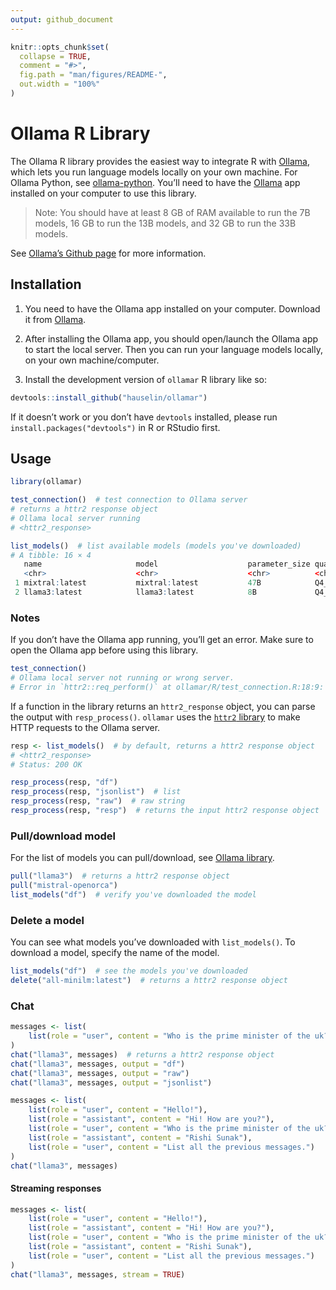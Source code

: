 ```yaml
---
output: github_document
---
```


<!-- README.md is generated from README.Rmd. Please edit that file -->

```r
knitr::opts_chunk$set(
  collapse = TRUE,
  comment = "#>",
  fig.path = "man/figures/README-",
  out.width = "100%"
)
```

# Ollama R Library

<!-- badges: start -->
<!-- badges: end -->

The Ollama R library provides the easiest way to integrate R with [Ollama](https://ollama.com/), which lets you run language models locally on your own machine. For Ollama Python, see [ollama-python](https://github.com/ollama/ollama-python). You'll need to have the [Ollama](https://ollama.com/) app installed on your computer to use this library. 

> Note: You should have at least 8 GB of RAM available to run the 7B models, 16 GB to run the 13B models, and 32 GB to run the 33B models.


See [Ollama's Github page](https://github.com/ollama/ollama) for more information.

## Installation

1. You need to have the Ollama app installed on your computer. Download it from [Ollama](https://ollama.com/).

2. After installing the Ollama app, you should open/launch the Ollama app to start the local server. Then you can run your language models locally, on your own machine/computer. 

3. Install the development version of `ollamar` R library like so:

``` r
devtools::install_github("hauselin/ollamar")
```

If it doesn't work or you don't have `devtools` installed, please run `install.packages("devtools")` in R or RStudio first. 

## Usage

```r
library(ollamar)

test_connection()  # test connection to Ollama server
# returns a httr2 response object
# Ollama local server running
# <httr2_response>

list_models()  # list available models (models you've downloaded)
# A tibble: 16 × 4
   name                     model                    parameter_size quantization_level
   <chr>                    <chr>                    <chr>          <chr>             
 1 mixtral:latest           mixtral:latest           47B            Q4_0              
 2 llama3:latest            llama3:latest            8B             Q4_0              
```

### Notes

If you don't have the Ollama app running, you'll get an error. Make sure to open the Ollama app before using this library.

```r
test_connection()
# Ollama local server not running or wrong server.
# Error in `httr2::req_perform()` at ollamar/R/test_connection.R:18:9:
```

If a function in the library returns an `httr2_response` object, you can parse the output with `resp_process()`. `ollamar` uses the [`httr2` library](https://httr2.r-lib.org/index.html) to make HTTP requests to the Ollama server. 

```r
resp <- list_models()  # by default, returns a httr2 response object 
# <httr2_response>
# Status: 200 OK

resp_process(resp, "df")
resp_process(resp, "jsonlist")  # list
resp_process(resp, "raw")  # raw string
resp_process(resp, "resp")  # returns the input httr2 response object
```

### Pull/download model

For the list of models you can pull/download, see [Ollama library](https://ollama.com/library).

```r
pull("llama3")  # returns a httr2 response object
pull("mistral-openorca")
list_models("df")  # verify you've downloaded the model
```

### Delete a model

You can see what models you've downloaded with `list_models()`. To download a model, specify the name of the model. 

```r
list_models("df")  # see the models you've downloaded
delete("all-minilm:latest")  # returns a httr2 response object
```

### Chat

```r
messages <- list(
    list(role = "user", content = "Who is the prime minister of the uk?")
)
chat("llama3", messages)  # returns a httr2 response object
chat("llama3", messages, output = "df")
chat("llama3", messages, output = "raw")
chat("llama3", messages, output = "jsonlist")

messages <- list(
    list(role = "user", content = "Hello!"),
    list(role = "assistant", content = "Hi! How are you?"),
    list(role = "user", content = "Who is the prime minister of the uk?"),
    list(role = "assistant", content = "Rishi Sunak"),
    list(role = "user", content = "List all the previous messages.")
)
chat("llama3", messages)
```

#### Streaming responses

```r
messages <- list(
    list(role = "user", content = "Hello!"),
    list(role = "assistant", content = "Hi! How are you?"),
    list(role = "user", content = "Who is the prime minister of the uk?"),
    list(role = "assistant", content = "Rishi Sunak"),
    list(role = "user", content = "List all the previous messages.")
)
chat("llama3", messages, stream = TRUE)

```
